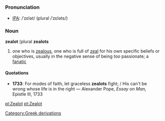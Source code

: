 =={{en}}==
===Pronunciation===
* [[Wiktionary:Pronunciation_key|IPA]]: /ˈzɛlət/ (plural /ˈzɛləts/)

===Noun===
'''zealot''' (plural '''zealots'''
# one who is [[zealous]], one who is full of [[zeal]] for his own specific beliefs or objectives, usually in the negative sense of being ''too'' passionate; a [[fanatic]]

====Quotations====
*'''1733''': For modes of faith, let graceless '''zealots''' fight; / His can't be wrong whose life is in the right &mdash; Alexander Pope, ''Essay on Man,'' Epistle III, 1733
{{wikipedia}}
[[pl:Zealot]]
[[pt:Zealot]]
[[Category:Greek derivations]]
